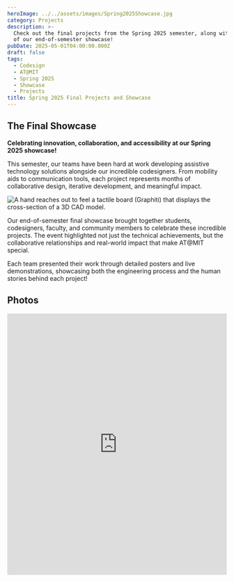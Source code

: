```yaml
---
heroImage: ../../assets/images/Spring2025Showcase.jpg
category: Projects
description: >-
  Check out the final projects from the Spring 2025 semester, along with a recap
  of our end-of-semester showcase!
pubDate: 2025-05-01T04:00:00.000Z
draft: false
tags:
  - Codesign
  - AT@MIT
  - Spring 2025
  - Showcase
  - Projects
title: Spring 2025 Final Projects and Showcase
---
```


## The Final Showcase

**Celebrating innovation, collaboration, and accessibility at our Spring 2025 showcase!**

This semester, our teams have been hard at work developing assistive technology solutions alongside our incredible codesigners. From mobility aids to communication tools, each project represents months of collaborative design, iterative development, and meaningful impact.

![A hand reaches out to feel a tactile board (Graphiti) that displays the cross-section of a 3D CAD model.](/src/assets/images/atspring25-29.jpg 'The 3D Tactile Access team visualizes 3D CAD models on a Graphiti board!')

Our end-of-semester final showcase brought together students, codesigners, faculty, and community members to celebrate these incredible projects. The event highlighted not just the technical achievements, but the collaborative relationships and real-world impact that make AT\@MIT special.

Each team presented their work through detailed posters and live demonstrations, showcasing both the engineering process and the human stories behind each project!

## Photos

<iframe
	src='https://drive.google.com/embeddedfolderview?id=14BCi8jgAz-ZmI6_PRNbzm2HhQTC0tb3G#grid'
	style='width:100%; height:600px; border:0;'
/>

## Projects

### UberFinder

<div style='width: 100%; height: 65vh; margin: 20px 0;'>
	<iframe
		src='https://drive.google.com/file/d/1W8dPlwl2hFVjh6yq0fmuOndbv_DLEIpq/preview'
		width='100%'
		height='100%'
		allow='autoplay'
	/>
</div>

### Cane Stabilizer

<div style='width: 100%; height: 65vh; margin: 20px 0;'>
	<iframe
		src='https://drive.google.com/file/d/14RQSu6TrQPgY9l1krj4ff2GisyKlMjxn/preview'
		width='100%'
		height='100%'
		allow='autoplay'
	/>
</div>

### Robotic Feeding Device

<div style='width: 100%; height: 65vh; margin: 20px 0;'>
	<iframe
		src='https://drive.google.com/file/d/17NAskxtCcycXCwW_TI-KiRTtxAdktPqo/preview'
		width='100%'
		height='100%'
		allow='autoplay'
	/>
</div>

### Rollator Motifications: Support Systems

<div style='width: 100%; height: 65vh; margin: 20px 0;'>
	<iframe
		src='https://drive.google.com/file/d/1ZimoLJvoNj9u8Vhb8xGS0OTwfwNSsvA8/preview'
		width='100%'
		height='100%'
		allow='autoplay'
	/>
</div>

### Making 3D Models Accessible

<div style='width: 100%; height: 65vh; margin: 20px 0;'>
	<iframe
		src='https://drive.google.com/file/d/1jN1rSZrUvCP0Ar0E2uPZ50Lonjd2G0BB/preview'
		width='100%'
		height='100%'
		allow='autoplay'
	/>
</div>

### Speech Recognition for Nonstandard Speech

<div style='width: 100%; height: 65vh; margin: 20px 0;'>
	<iframe
		src='https://drive.google.com/file/d/1JtAaKxt6V1no5bPGg03AH4WpbxyNLXLC/preview'
		width='100%'
		height='100%'
		allow='autoplay'
	/>
</div>

### 3D-Printed LEGO-like Wheelchair

<div style='width: 100%; height: 65vh; margin: 20px 0;'>
	<iframe
		src='https://drive.google.com/file/d/1YEWLM9-WU-iYfAXXFAnIGw6ehquxECqO/preview'
		width='100%'
		height='100%'
		allow='autoplay'
	/>
</div>
